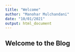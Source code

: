 ```yaml
---
title: "Welcome"
author: "Manohar Mulchandani"
date: "10/01/2021"
output: html_document
---
```


## Welcome to the Blog

